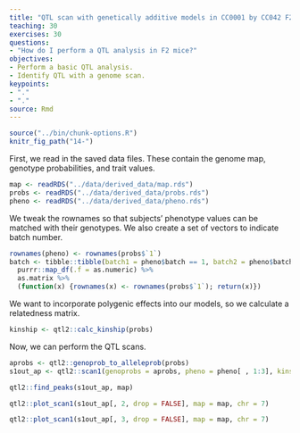 ```yaml
---
title: "QTL scan with genetically additive models in CC0001 by CC042 F2 mice"
teaching: 30
exercises: 30
questions:
- "How do I perform a QTL analysis in F2 mice?"
objectives:
- Perform a basic QTL analysis.
- Identify QTL with a genome scan.
keypoints:
- "."
- "."
source: Rmd
---
```


```r
source("../bin/chunk-options.R")
knitr_fig_path("14-")
```

First, we read in the saved data files. These contain the genome map, genotype probabilities, and trait values.

```r
map <- readRDS("../data/derived_data/map.rds")
probs <- readRDS("../data/derived_data/probs.rds")
pheno <- readRDS("../data/derived_data/pheno.rds")
```

We tweak the rownames so that subjects' phenotype values can be matched with their genotypes. We also create a set of vectors to indicate batch number.

```r
rownames(pheno) <- rownames(probs$`1`)
batch <- tibble::tibble(batch1 = pheno$batch == 1, batch2 = pheno$batch == 2, batch3 = pheno$batch == 3) %>%
  purrr::map_df(.f = as.numeric) %>%
  as.matrix %>%
  (function(x) {rownames(x) <- rownames(probs$`1`); return(x)})
```

We want to incorporate polygenic effects into our models, so we calculate a relatedness matrix. 

```r
kinship <- qtl2::calc_kinship(probs)
```

Now, we can perform the QTL scans.


```r
aprobs <- qtl2::genoprob_to_alleleprob(probs)
s1out_ap <- qtl2::scan1(genoprobs = aprobs, pheno = pheno[ , 1:3], kinship = kinship, addcovar = cbind(batch, pheno$sex), reml = TRUE, cores = 0)
```


```r
qtl2::find_peaks(s1out_ap, map)
```


```r
qtl2::plot_scan1(s1out_ap[, 2, drop = FALSE], map = map, chr = 7)
```

```r
qtl2::plot_scan1(s1out_ap[, 3, drop = FALSE], map = map, chr = 7)
```

